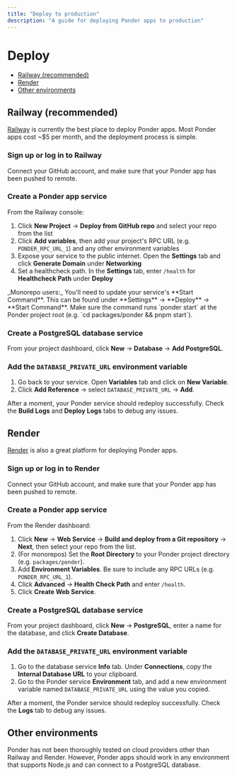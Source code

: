 ```yaml
---
title: "Deploy to production"
description: "A guide for deploying Ponder apps to production"
---
```



# Deploy

- [Railway (recommended)](#railway-recommended)
- [Render](#render)
- [Other environments](#other-environments)

## Railway (recommended)

[Railway](https://railway.app) is currently the best place to deploy Ponder apps. Most Ponder apps cost ~$5 per month, and the deployment process is simple.

<Steps>

### Sign up or log in to Railway

Connect your GitHub account, and make sure that your Ponder app has been pushed to remote.

### Create a Ponder app service

From the Railway console:

1. Click **New Project** → **Deploy from GitHub repo** and select your repo from the list
2. Click **Add variables**, then add your project's RPC URL (e.g. `PONDER_RPC_URL_1`) and any other environment variables
3. Expose your service to the public internet. Open the **Settings** tab and click **Generate Domain** under **Networking**
4. Set a healthcheck path. In the **Settings** tab, enter `/health` for **Healthcheck Path** under **Deploy**

<Callout type="warning">
  _Monorepo users:_ You'll need to update your service's **Start Command**. This
  can be found under **Settings** → **Deploy** → **Start Command**. Make sure
  the command runs `ponder start` at the Ponder project root (e.g. `cd
  packages/ponder && pnpm start`).
</Callout>

### Create a PostgreSQL database service

From your project dashboard, click **New** → **Database** → **Add PostgreSQL**.

### Add the `DATABASE_PRIVATE_URL` environment variable

1. Go back to your service. Open **Variables** tab and click on **New Variable**.
2. Click **Add Reference** → select `DATABASE_PRIVATE_URL` → **Add**.


After a moment, your Ponder service should redeploy successfully. Check the **Build Logs** and **Deploy Logs** tabs to debug any issues.

</Steps>

## Render

[Render](https://render.com) is also a great platform for deploying Ponder apps.

<Steps>

### Sign up or log in to Render

Connect your GitHub account, and make sure that your Ponder app has been pushed to remote.

### Create a Ponder app service

From the Render dashboard:

1. Click **New** → **Web Service** → **Build and deploy from a Git repository** → **Next**, then select your repo from the list.
2. (For monorepos) Set the **Root Directory** to your Ponder project directory (e.g. `packages/ponder`).
3. Add **Environment Variables**. Be sure to include any RPC URLs (e.g. `PONDER_RPC_URL_1`).
4. Click **Advanced** → **Health Check Path** and enter `/health`.
5. Click **Create Web Service**.

### Create a PostgreSQL database service

From your project dashboard, click **New** → **PostgreSQL**, enter a name for the database, and click **Create Database**.

### Add the `DATABASE_PRIVATE_URL` environment variable

1. Go to the database service **Info** tab. Under **Connections**, copy the **Internal Database URL** to your clipboard.
2. Go to the Ponder service **Environment** tab, and add a new environment variable named `DATABASE_PRIVATE_URL` using the value you copied.

After a moment, the Ponder service should redeploy successfully. Check the **Logs** tab to debug any issues.

</Steps>

## Other environments

Ponder has not been thoroughly tested on cloud providers other than Railway and Render. However, Ponder apps should work in any environment that supports Node.js and can connect to a PostgreSQL database.
